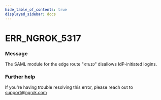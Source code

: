 ```yaml
---
hide_table_of_contents: true
displayed_sidebar: docs
---
```



# ERR_NGROK_5317

### Message
The SAML module for the edge route "`RTEID`" disallows IdP-initiated logins.

<ErrorDetails error='err_ngrok_5317' />


### Further help
If you're having trouble resolving this error, please reach out to [support@ngrok.com](mailto:support@ngrok.com?subject=Help%20with%20ERR_NGROK_5317)


